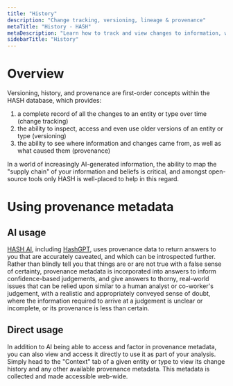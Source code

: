```yaml
---
title: "History"
description: "Change tracking, versioning, lineage & provenance"
metaTitle: "History - HASH"
metaDescription: "Learn how to track and view changes to information, with versioning, lineage and provenance in HASH"
sidebarTitle: "History"
---
```


# Overview

Versioning, history, and provenance are first-order concepts within the HASH database, which provides:

1. a complete record of all the changes to an entity or type over time (change tracking)
1. the ability to inspect, access and even use older versions of an entity or type (versioning)
1. the ability to see where information and changes came from, as well as what caused them (provenance)

In a world of increasingly AI-generated information, the ability to map the "supply chain" of your information and beliefs is critical, and amongst open-source tools only HASH is well-placed to help in this regard.

# Using provenance metadata

## AI usage

[HASH AI](/guide/ai), including [HashGPT](/guide/ai/chat#hashgpt), uses provenance data to return answers to you that are accurately caveated, and which can be introspected further. Rather than blindly tell you that things are or are not true with a false sense of certainty, provenance metadata is incorporated into answers to inform confidence-based judgements, and give answers to thorny, real-world issues that can be relied upon similar to a human analyst or co-worker's judgement, with a realistic and appropriately conveyed sense of doubt, where the information required to arrive at a judgement is unclear or incomplete, or its provenance is less than certain.

## Direct usage

In addition to AI being able to access and factor in provenance metadata, you can also view and access it directly to use it as part of your analysis. Simply head to the "Context" tab of a given entity or type to view its change history and any other available provenance metadata. This metadata is collected and made accessible web-wide.